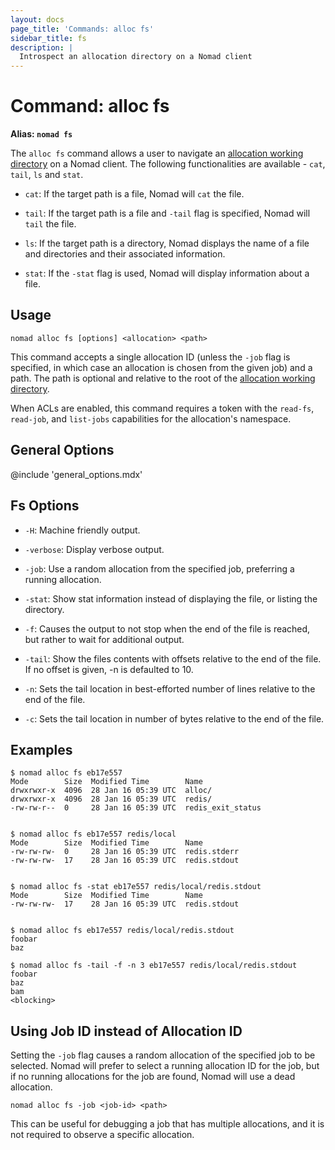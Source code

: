 ```yaml
---
layout: docs
page_title: 'Commands: alloc fs'
sidebar_title: fs
description: |
  Introspect an allocation directory on a Nomad client
---
```


# Command: alloc fs

**Alias: `nomad fs`**

The `alloc fs` command allows a user to navigate an [allocation working
directory] on a Nomad client. The following functionalities are available -
`cat`, `tail`, `ls` and `stat`.

- `cat`: If the target path is a file, Nomad will `cat` the file.

- `tail`: If the target path is a file and `-tail` flag is specified, Nomad will
  `tail` the file.

- `ls`: If the target path is a directory, Nomad displays the name of a file and
  directories and their associated information.

- `stat`: If the `-stat` flag is used, Nomad will display information about a
  file.

## Usage

```plaintext
nomad alloc fs [options] <allocation> <path>
```

This command accepts a single allocation ID (unless the `-job` flag is
specified, in which case an allocation is chosen from the given job) and a
path.  The path is optional and relative to the root of the [allocation working
directory].

When ACLs are enabled, this command requires a token with the `read-fs`,
`read-job`, and `list-jobs` capabilities for the allocation's namespace.

## General Options

@include 'general_options.mdx'

## Fs Options

- `-H`: Machine friendly output.

- `-verbose`: Display verbose output.

- `-job`: Use a random allocation from the specified job, preferring a running
  allocation.

- `-stat`: Show stat information instead of displaying the file, or listing the
  directory.

- `-f`: Causes the output to not stop when the end of the file is reached, but
  rather to wait for additional output.

- `-tail`: Show the files contents with offsets relative to the end of the file.
  If no offset is given, -n is defaulted to 10.

- `-n`: Sets the tail location in best-efforted number of lines relative to the
  end of the file.

- `-c`: Sets the tail location in number of bytes relative to the end of the file.

## Examples

```shell-session
$ nomad alloc fs eb17e557
Mode        Size  Modified Time        Name
drwxrwxr-x  4096  28 Jan 16 05:39 UTC  alloc/
drwxrwxr-x  4096  28 Jan 16 05:39 UTC  redis/
-rw-rw-r--  0     28 Jan 16 05:39 UTC  redis_exit_status


$ nomad alloc fs eb17e557 redis/local
Mode        Size  Modified Time        Name
-rw-rw-rw-  0     28 Jan 16 05:39 UTC  redis.stderr
-rw-rw-rw-  17    28 Jan 16 05:39 UTC  redis.stdout


$ nomad alloc fs -stat eb17e557 redis/local/redis.stdout
Mode        Size  Modified Time        Name
-rw-rw-rw-  17    28 Jan 16 05:39 UTC  redis.stdout


$ nomad alloc fs eb17e557 redis/local/redis.stdout
foobar
baz

$ nomad alloc fs -tail -f -n 3 eb17e557 redis/local/redis.stdout
foobar
baz
bam
<blocking>
```

## Using Job ID instead of Allocation ID

Setting the `-job` flag causes a random allocation of the specified job to be
selected. Nomad will prefer to select a running allocation ID for the job, but
if no running allocations for the job are found, Nomad will use a dead
allocation.

```plaintext
nomad alloc fs -job <job-id> <path>
```

This can be useful for debugging a job that has multiple allocations, and it is
not required to observe a specific allocation.

[allocation working directory]: /docs/runtime/environment#task-directories 'Task Directories'
